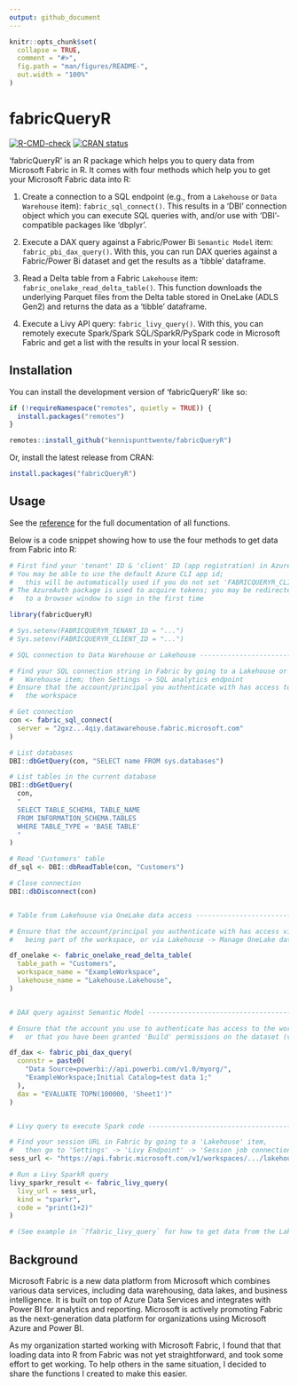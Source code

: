 ```yaml
---
output: github_document
---
```


<!-- README.md is generated from README.Rmd. Please edit that file -->

```r
knitr::opts_chunk$set(
  collapse = TRUE,
  comment = "#>",
  fig.path = "man/figures/README-",
  out.width = "100%"
)
```

# fabricQueryR

<!-- badges: start -->
[![R-CMD-check](https://github.com/kennispunttwente/fabricQueryR/actions/workflows/R-CMD-check.yaml/badge.svg)](https://github.com/kennispunttwente/fabricQueryR/actions/workflows/R-CMD-check.yaml)
[![CRAN status](https://www.r-pkg.org/badges/version/fabricQueryR)](https://CRAN.R-project.org/package=fabricQueryR)
<!-- badges: end -->

'fabricQueryR' is an R package which helps you to query data from Microsoft Fabric in R.
It comes with four methods which help you to get your Microsoft Fabric data into R:

1. Create a connection to a SQL endpoint (e.g., from a `Lakehouse` or `Data Warehouse` item): `fabric_sql_connect()`.
This results in a 'DBI' connection object which you can execute SQL queries with, and/or
use with 'DBI'-compatible packages like 'dbplyr'.

2. Execute a DAX query against a Fabric/Power Bi `Semantic Model` item: `fabric_pbi_dax_query()`.
With this, you can run DAX queries against a Fabric/Power Bi dataset and get the results as a 'tibble' dataframe.

3. Read a Delta table from a Fabric `Lakehouse` item: `fabric_onelake_read_delta_table()`.
This function downloads the underlying Parquet files from the Delta table stored in OneLake (ADLS
Gen2) and returns the data as a 'tibble' dataframe.

4. Execute a Livy API query: `fabric_livy_query()`. 
With this, you can remotely execute Spark/Spark SQL/SparkR/PySpark code in Microsoft Fabric 
and get a list with the results in your local R session. 

## Installation

You can install the development version of 'fabricQueryR' like so:

```r
if (!requireNamespace("remotes", quietly = TRUE)) {
  install.packages("remotes")
}

remotes::install_github("kennispunttwente/fabricQueryR")
```

Or, install the latest release from CRAN:

```r
install.packages("fabricQueryR")
```

## Usage

See the [reference](https://kennispunttwente.github.io/fabricQueryR/reference/index.html) 
for the full documentation of all functions.

Below is a code snippet showing how to use the four methods to get data from Fabric into R:

```r

# First find your 'tenant' ID & 'client' ID (app registration) in Azure/Entra
# You may be able to use the default Azure CLI app id;
#   this will be automatically used if you do not set 'FABRICQUERYR_CLIENT_ID'
# The AzureAuth package is used to acquire tokens; you may be redirected
#   to a browser window to sign in the first time

library(fabricQueryR)

# Sys.setenv(FABRICQUERYR_TENANT_ID = "...")
# Sys.setenv(FABRICQUERYR_CLIENT_ID = "...")

# SQL connection to Data Warehouse or Lakehouse --------------------------------

# Find your SQL connection string in Fabric by going to a Lakehouse or Data
#   Warehouse item; then Settings -> SQL analytics endpoint
# Ensure that the account/principal you authenticate with has access to
#   the workspace 

# Get connection
con <- fabric_sql_connect(
  server = "2gxz...4qiy.datawarehouse.fabric.microsoft.com"
)

# List databases
DBI::dbGetQuery(con, "SELECT name FROM sys.databases")

# List tables in the current database
DBI::dbGetQuery(
  con,
  "
  SELECT TABLE_SCHEMA, TABLE_NAME
  FROM INFORMATION_SCHEMA.TABLES
  WHERE TABLE_TYPE = 'BASE TABLE'
  "
)

# Read 'Customers' table
df_sql <- DBI::dbReadTable(con, "Customers")

# Close connection
DBI::dbDisconnect(con)


# Table from Lakehouse via OneLake data access ---------------------------------

# Ensure that the account/principal you authenticate with has access via
#   being part of the workspace, or via Lakehouse -> Manage OneLake data access

df_onelake <- fabric_onelake_read_delta_table(
  table_path = "Customers",
  workspace_name = "ExampleWorkspace",
  lakehouse_name = "Lakehouse.Lakehouse",
)


# DAX query against Semantic Model ---------------------------------------------

# Ensure that the account you use to authenticate has access to the workspace,
#   or that you have been granted 'Build' permissions on the dataset (via share)

df_dax <- fabric_pbi_dax_query(
  connstr = paste0(
    "Data Source=powerbi://api.powerbi.com/v1.0/myorg/",
    "ExampleWorkspace;Initial Catalog=test data 1;"
  ),
  dax = "EVALUATE TOPN(100000, 'Sheet1')"
)


# Livy query to execute Spark code ---------------------------------------------

# Find your session URL in Fabric by going to a 'Lakehouse' item,
#   then go to 'Settings' -> 'Livy Endpoint' -> 'Session job connection string'
sess_url <- "https://api.fabric.microsoft.com/v1/workspaces/.../lakehouses/.../livyapi/..."

# Run a Livy SparkR query
livy_sparkr_result <- fabric_livy_query(
  livy_url = sess_url,
  kind = "sparkr",
  code = "print(1+2)"
)

# (See example in `?fabric_livy_query` for how to get data from the Lakehouse to R with Spark)

```

## Background

Microsoft Fabric is a new data platform from Microsoft which combines various data services, 
including data warehousing, data lakes, and business intelligence.
It is built on top of Azure Data Services and integrates with Power BI for analytics and reporting. 
Microsoft is actively promoting Fabric as the next-generation data platform for organizations using Microsoft Azure and Power BI.

As my organization started working with Microsoft Fabric, I found that that loading data into R from Fabric was not
yet straightforward, and took some effort to get working. To help others in the same situation, 
I decided to share the functions I created to make this easier.
